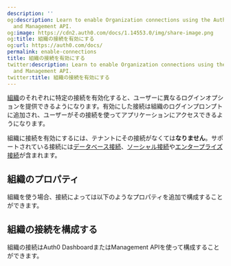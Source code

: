 ```yaml
---
description: ''
og:description: Learn to enable Organization connections using the Auth0 Dashboard
  and Management API.
og:image: https://cdn2.auth0.com/docs/1.14553.0/img/share-image.png
og:title: 組織の接続を有効にする
og:url: https://auth0.com/docs/
permalink: enable-connections
title: 組織の接続を有効にする
twitter:description: Learn to enable Organization connections using the Auth0 Dashboard
  and Management API.
twitter:title: 組織の接続を有効にする
---
```


[組織](/organizations/organizations-overview)のそれぞれに特定の接続を有効化すると、ユーザーに異なるログインオプションを提供できるようになります。有効にした接続は組織のログインプロンプトに追加され、ユーザーがその接続を使ってアプリケーションにアクセスできるようになります。

組織に接続を有効にするには、テナントにその接続がなくては**なりません**。サポートされている接続には[データベース接続](/connections/database)、[ソーシャル接続](/connections/identity-providers-social)や[エンタープライズ接続](/connections/identity-providers-enterprise)が含まれます。

## 組織のプロパティ

組織を使う場合、接続によっては以下のようなプロパティを追加で構成することができます。





## 組織の接続を構成する

組織の接続はAuth0 DashboardまたはManagement APIを使って構成することができます。